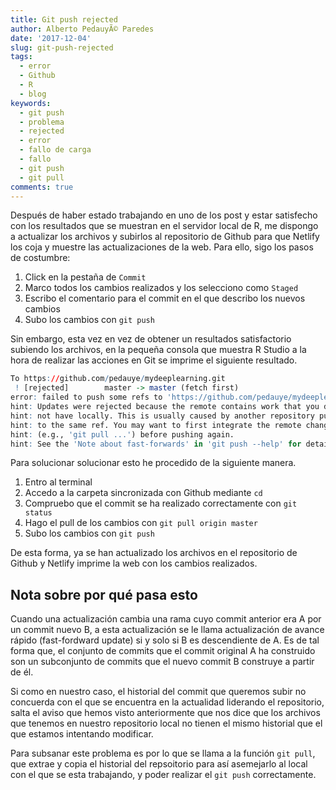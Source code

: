 ```yaml
---
title: Git push rejected
author: Alberto PedauyÃ© Paredes
date: '2017-12-04'
slug: git-push-rejected
tags:
  - error
  - Github
  - R
  - blog
keywords:
  - git push
  - problema
  - rejected
  - error
  - fallo de carga
  - fallo
  - git push
  - git pull
comments: true
---
```

Después de haber estado trabajando en uno de los post y estar satisfecho con los resultados que se muestran en el servidor local de R, me dispongo a actualizar los archivos y subirlos al repositorio de Github para que Netlify los coja y muestre las actualizaciones de la web. Para ello, sigo los pasos de costumbre:

1. Click en la pestaña de `Commit`
1. Marco todos los cambios realizados y los selecciono como `Staged`
1. Escribo el comentario para el commit en el que describo los nuevos cambios
1. Subo los cambios con `git push`

Sin embargo, esta vez en vez de obtener un resultados satisfactorio subiendo los archivos, en la pequeña consola que muestra R Studio a la hora de realizar las acciones en Git se imprime el siguiente resultado.

```r
To https://github.com/pedauye/mydeeplearning.git
 ! [rejected]        master -> master (fetch first)
error: failed to push some refs to 'https://github.com/pedauye/mydeeplearning.git'
hint: Updates were rejected because the remote contains work that you do
hint: not have locally. This is usually caused by another repository pushing
hint: to the same ref. You may want to first integrate the remote changes
hint: (e.g., 'git pull ...') before pushing again.
hint: See the 'Note about fast-forwards' in 'git push --help' for details.
```

Para solucionar solucionar esto he procedido de la siguiente manera.

1. Entro al terminal
1. Accedo a la carpeta sincronizada con Github mediante `cd`
1. Compruebo que el commit se ha realizado correctamente con `git status`
1. Hago el pull de los cambios con `git pull origin master`
1. Subo los cambios con `git push`

De esta forma, ya se han actualizado los archivos en el repositorio de Github y Netlify imprime la web con los cambios realizados.

## Nota sobre por qué pasa esto

Cuando una actualización cambia una rama cuyo commit anterior era A por un commit nuevo B, a esta actualización se le llama actualización de avance rápido (fast-fordward update) si y solo si B es descendiente de A. Es de tal forma que, el conjunto de commits que el commit original A ha construido son un subconjunto de commits que el nuevo commit B construye a partir de él.

Si como en nuestro caso, el historial del commit que queremos subir no concuerda con el que se encuentra en la actualidad liderando el repositorio, salta el aviso que hemos visto anteriormente que nos dice que los archivos que tenemos en nuestro repositorio local no tienen el mismo historial que el que estamos intentando modificar.

Para subsanar este problema es por lo que se llama a la función `git pull`, que extrae y copia el historial del repsoitorio para así asemejarlo al local con el que se esta trabajando, y poder realizar el `git push` correctamente.
